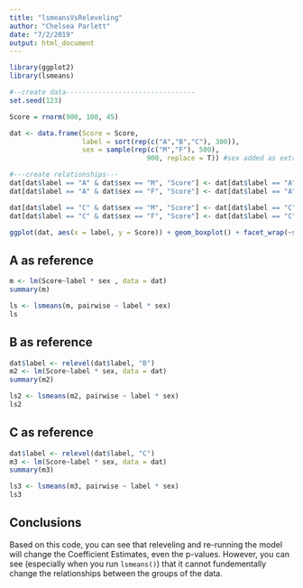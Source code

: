 ```yaml
---
title: "lsmeansVsReleveling"
author: "Chelsea Parlett"
date: "7/2/2019"
output: html_document
---
```


```r
library(ggplot2)
library(lsmeans)

#--create data--------------------------------
set.seed(123)

Score = rnorm(900, 100, 45)

dat <- data.frame(Score = Score,
                  label = sort(rep(c("A","B","C"), 300)),
                  sex = sample(rep(c("M","F"), 500),
                                  900, replace = T)) #sex added as extra variable

#---create relationships---
dat[dat$label == "A" & dat$sex == "M", "Score"] <- dat[dat$label == "A" & dat$sex == "M", "Score"] + 10 #males in A do so well
dat[dat$label == "A" & dat$sex == "F", "Score"] <- dat[dat$label == "A" & dat$sex == "F", "Score"] - 10 #females in A do so badly

dat[dat$label == "C" & dat$sex == "M", "Score"] <- dat[dat$label == "C" & dat$sex == "M", "Score"] - 5 #males in C do so badly
dat[dat$label == "C" & dat$sex == "F", "Score"] <- dat[dat$label == "C" & dat$sex == "F", "Score"] + 15 #females in C do so badly

ggplot(dat, aes(x = label, y = Score)) + geom_boxplot() + facet_wrap(~sex)
```

## A as reference
```r
m <- lm(Score~label * sex , data = dat)
summary(m)

ls <- lsmeans(m, pairwise ~ label * sex)
ls
```

## B as reference
```r
dat$label <- relevel(dat$label, "B")
m2 <- lm(Score~label * sex, data = dat)
summary(m2)

ls2 <- lsmeans(m2, pairwise ~ label * sex)
ls2
```


## C as reference
```r
dat$label <- relevel(dat$label, "C")
m3 <- lm(Score~label * sex, data = dat)
summary(m3)

ls3 <- lsmeans(m3, pairwise ~ label * sex)
ls3
```

## Conclusions
Based on this code, you can see that releveling and re-running the model will change the Coefficient Estimates, even the p-values. However, you can see (especially when you run `lsmeans()`) that it cannot fundementally change the relationships between the groups of the data.
